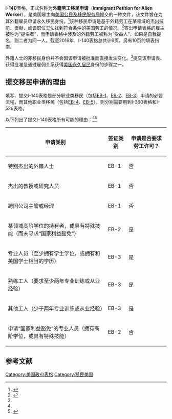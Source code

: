'''I-140'''表格，正式名称为'''外籍劳工移民申请'''（'''Immigrant Petition for Alien Worker'''），是美国雇主向[[美国公民及移民服务局|美国公民及移民服务局]]提交的一种文件，该文件旨在为其外籍雇员申请永久移民身份。<ref name="immihelp_140">{{cite web |url=http://www.immihelp.com/greencard/employmentbasedimmigration/i-140-immigrant-worker-petition.html |title=I-140: Immigrant Worker Petition |accessdate=February 9, 2016 |publisher=Immihelp |archive-date=2016-04-08 |archive-url=https://web.archive.org/web/20160408215758/http://www.immihelp.com/greencard/employmentbasedimmigration/i-140-immigrant-worker-petition.html |dead-url=no }}</ref>该种移民申请是基于外籍劳工在某领域的杰出技能、贡献，或该职位无法找到符合条件的美国劳工的情况。<ref name="i140_instructions">{{cite web |url=https://www.uscis.gov/sites/default/files/files/form/i-140instr.pdf |title=Instructions for Petition for Alien Worker |accessdate=February 14, 2016 |publisher=Department of Homeland Security |archive-date=2016-05-15 |archive-url=https://web.archive.org/web/20160515031647/https://www.uscis.gov/sites/default/files/files/form/i-140instr.pdf |dead-url=no }}</ref>寄出申请表格的雇主被称为“提名者”，而申请表格中涉及的外籍劳工被称为“受益人”，如果是自我提名，则二者为同一人。截至2016年，I-140表格总共计6页，另有10页的填表指南。

外籍人士的非移民身份并不会因该申请被批准而直接发生变化。<ref name="immihelp_140" />提交该申请表、获得批准是通过雇佣关系获得[[美国永久居民|美国永久居民]]身份的步骤之一。

== 提交移民申请的理由 ==
填写、提交I-140表格是部分职业类移民（包括[[EB-1签证_(美国)|EB-1]]、[[EB-2签证_(美国)|EB-2]]、[[EB-3签证_(美国)|EB-3]]）申请的必要流程，而其他职业类移民（包括[[EB-4签证|EB-4]]、[[EB-5签证|EB-5]]），则分别需要用到I-360表格和I-526表格。

以下列出了提交I-140表格所有可能的理由：<ref name="i140_instructions" /><ref name="actual_i140">{{cite web |url=https://www.uscis.gov/sites/default/files/files/form/i-140.pdf |title=Immigrant Petition for Alien Worker |accessdate=February 20, 2016 |publisher=Department of Homeland Security |archive-date=2016-04-07 |archive-url=https://web.archive.org/web/20160407232921/https://www.uscis.gov/sites/default/files/files/form/i-140.pdf |dead-url=no }}</ref>

{| class="wikitable"
! 申请类别 !! 签证类别 !! 申请是否要求劳工许可？
|-
| 特别杰出的外籍人士
| EB-1
| 否
|-
| 杰出的教授或研究人员
| EB-1
| 否
|-
| 跨国公司主管或经理
| EB-1
| 否
|-
| 某领域高阶学位的持有者，或具有特殊技能（而未寻求“国家利益豁免”）
| EB-2
| 是
|-
| 专业人员（至少拥有学士学位，或拥有和美国学士相当的学历）
| EB-3
| 是
|-
| 熟练工人（要求至少两年专业训练或从业经验）
| EB-3
| 是
|-
| 其他工人（少于两年专业训练或从业经验）
| EB-3
| 是
|-
| 申请“国家利益豁免”的专业人员（拥有高阶学位，或具有特殊技能）
| EB-2
| 否
|}

== 参考文献 ==
{{Reflist}}

[[Category:美国政府表格|Category:美国政府表格]]
[[Category:移民美国|Category:移民美国]]